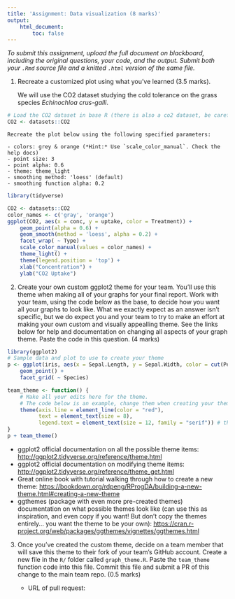 ```yaml
---
title: 'Assignment: Data visualization (8 marks)'
output:
    html_document:
        toc: false
---
```


<!-- keep this part -->
*To submit this assignment, upload the full document on blackboard,
including the original questions, your code, and the output. Submit both
your `.Rmd` source file and a knitted `.html` version of the same file.*

1.  Recreate a customized plot using what you've learned (3.5 marks).

    We will use the CO2 dataset studying the cold tolerance on the grass
    species *Echinochloa crus-galli*.

```r
# Load the CO2 dataset in base R (there is also a co2 dataset, be careful with capitalization)
CO2 <- datasets::CO2
```

    Recreate the plot below using the following specified parameters:

    - colors: grey & orange (*Hint:* Use `scale_color_manual`. Check the help docs)
    - point size: 3
    - point alpha: 0.6
    - theme: theme_light
    - smoothing method: 'loess' (default)
    - smoothing function alpha: 0.2
    
```r
library(tidyverse)

CO2 <- datasets::CO2
color_names <- c('gray', 'orange')
ggplot(CO2, aes(x = conc, y = uptake, color = Treatment)) + 
    geom_point(alpha = 0.6) + 
    geom_smooth(method = 'loess', alpha = 0.2) + 
    facet_wrap( ~ Type) +
    scale_color_manual(values = color_names) + 
    theme_light() +
    theme(legend.position = 'top') +
    xlab("Concentration") + 
    ylab("CO2 Uptake")
```


2.  Create your own custom ggplot2 theme for your team. You'll use this
    theme when making all of your graphs for your final report. Work
    with your team, using the code below as the base, to decide how you
    want all your graphs to look like. What we exactly expect as an
    answer isn't specific, but we do expect you and your team to try to
    make an effort at making your own custom and visually appealling
    theme. See the links below for help and documentation on changing
    all aspects of your graph theme. Paste the code in this question. (4
    marks)

```r
library(ggplot2)
# Sample data and plot to use to create your theme
p <- ggplot(iris, aes(x = Sepal.Length, y = Sepal.Width, color = cut(Petal.Length, 3))) +
    geom_point() +
    facet_grid( ~ Species)

team_theme <- function() {
    # Make all your edits here for the theme.
    # The code below is an example, change them when creating your theme
    theme(axis.line = element_line(color = "red"),
          text = element_text(size = 8),
          legend.text = element_text(size = 12, family = "serif")) # this is an example
}
p + team_theme()
```

-   ggplot2 official documentation on all the possible theme items:
    <http://ggplot2.tidyverse.org/reference/theme.html>
-   ggplot2 official documentation on modifying theme items:
    <http://ggplot2.tidyverse.org/reference/theme_get.html>
-   Great online book with tutorial walking through how to create a new
    theme:
    <https://bookdown.org/rdpeng/RProgDA/building-a-new-theme.html#creating-a-new-theme>
-   ggthemes (package with even more pre-created themes) documentation
    on what possible themes look like (can use this as inspiration, and
    even copy if you want! But don't copy the themes entirely... you
    want the theme to be your own):
    <https://cran.r-project.org/web/packages/ggthemes/vignettes/ggthemes.html>

3.  Once you've created the custom theme, decide on a team member that
    will save this theme to their fork of your team's GitHub account.
    Create a new file in the `R/` folder called `graph_theme.R`. Paste
    the `team_theme` function code into this file. Commit this file and
    submit a PR of this change to the main team repo. (0.5 marks)
    
    - URL of pull request:

